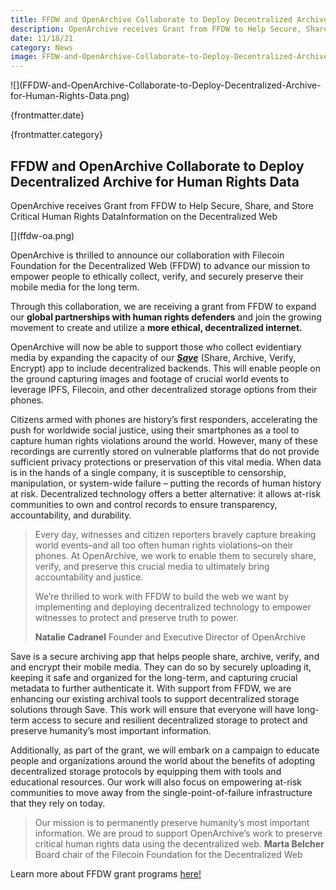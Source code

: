```yaml
---
title: FFDW and OpenArchive Collaborate to Deploy Decentralized Archive for Human Rights Data
description: OpenArchive receives Grant from FFDW to Help Secure, Share, and Store Critical Human Rights DataInformation on the Decentralized Web
date: 11/18/21
category: News
image: FFDW-and-OpenArchive-Collaborate-to-Deploy-Decentralized-Archive-for-Human-Rights-Data.png
---
```



<ArticleHeaderSection>
![](FFDW-and-OpenArchive-Collaborate-to-Deploy-Decentralized-Archive-for-Human-Rights-Data.png)

{frontmatter.date}

{frontmatter.category}

## FFDW and OpenArchive Collaborate to Deploy Decentralized Archive for Human Rights Data

OpenArchive receives Grant from FFDW to Help Secure, Share, and Store Critical Human Rights DataInformation on the Decentralized Web

</ArticleHeaderSection>
<ContentSection>
[](ffdw-oa.png)

OpenArchive is thrilled to announce our collaboration with Filecoin Foundation for the Decentralized Web (FFDW) to advance our mission to empower people to ethically collect, verify, and securely preserve their mobile media for the long term.

[](blue-hands.png)

Through this collaboration, we are receiving a grant from FFDW to expand our **global partnerships with human rights defenders** and join the growing movement to create and utilize a **more ethical, decentralized internet.**

OpenArchive will now be able to support those who collect evidentiary media by expanding the capacity of our [**_Save_**](/save) (Share, Archive, Verify, Encrypt) app to include decentralized backends. This will enable people on the ground capturing images and footage of crucial world events to leverage IPFS, Filecoin, and other decentralized storage options from their phones.

Citizens armed with phones are history’s first responders, accelerating the push for worldwide social justice, using their smartphones as a tool to capture human rights violations around the world. However, many of these recordings are currently stored on vulnerable platforms that do not provide sufficient privacy protections or preservation of this vital media. When data is in the hands of a single company, it is susceptible to censorship, manipulation, or system-wide failure – putting the records of human history at risk. Decentralized technology offers a better alternative: it allows at-risk communities to own and control records to ensure transparency, accountability, and durability.

> Every day, witnesses and citizen reporters bravely capture breaking world events–and all too often human rights violations–on their phones. At OpenArchive, we work to enable them to securely share, verify, and preserve this crucial media to ultimately bring accountability and justice.
>
> We’re thrilled to work with FFDW to build the web we want by implementing and deploying decentralized technology to empower witnesses to protect and preserve truth to power.
>
> **Natalie Cadranel**
> Founder and Executive Director of OpenArchive

Save is a secure archiving app that helps people share, archive, verify, and and encrypt their mobile media. They can do so by securely uploading it, keeping it safe and organized for the long-term, and capturing crucial metadata to further authenticate it. With support from FFDW, we are enhancing our existing archival tools to support decentralized storage solutions through Save. This work will ensure that everyone will have long-term access to secure and resilient decentralized storage to protect and preserve humanity’s most important information.

Additionally, as part of the grant, we will embark on a campaign to educate people and organizations around the world about the benefits of adopting decentralized storage protocols by equipping them with tools and educational resources. Our work will also focus on empowering at-risk communities to move away from the single-point-of-failure infrastructure that they rely on today.

> Our mission is to permanently preserve humanity’s most important information. We are proud to support OpenArchive’s work to preserve critical human rights data using the decentralized web.
> **Marta Belcher**
> Board chair of the Filecoin Foundation for the Decentralized Web

Learn more about FFDW grant programs [here!](https://fil.org/grants/)

</ContentSection>
